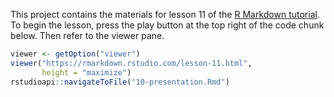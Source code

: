 This project contains the materials for lesson 11 of the [R Markdown tutorial](https://rmarkdown.rstudio.com/lesson-11.html). To begin the lesson, press the play button at the top right of the code chunk below. Then refer to the viewer pane.

```r
viewer <- getOption("viewer")
viewer("https://rmarkdown.rstudio.com/lesson-11.html", 
       height = "maximize")
rstudioapi::navigateToFile("10-presentation.Rmd")
```
